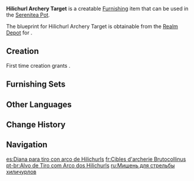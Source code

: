 {{Furnishing Infobox
|id             = 373111
|image          = Item Hilichurl Archery Target.png
|category       = Landscape
|subcategory    = Large Object
|quality        = 3
|adeptal_energy = 60
|load           = 65
|reduced_load   = 47
|description    = [[Hilichurl]]-style archery target boards. The boards themselves are of moderate size and are suited for the sort of strict training that will produce good shooters.<br>It's just a shame that they're not all too sturdy &mdash; in fact, they're liable to fall apart after taking a few arrows. So much for a "training plan" as well &mdash; in what world would dancing and taking naps be part of archery practice?
|blueprint      = Realm Depot
}}
'''Hilichurl Archery Target''' is a creatable [[Furnishing]] item that can be used in the [[Serenitea Pot]].

The blueprint for Hilichurl Archery Target is obtainable from the [[Realm Depot]] for {{Item|Realm Currency|24|x=160}}.

==Creation==
First time creation grants {{Item|Trust|24|x=60}}.
{{Recipe
|type = Creation
|time = 14h
|Fir Wood = 8
|sort = Fir Wood
}}

==Furnishing Sets==
{{Craft Usage|type=Furnishing Set}}

==Other Languages==
{{Other Languages
|default_hidden = 1
|en      = Hilichurl Archery Target
|zhs     = 丘丘弓箭标靶
|zhs_rm  = Qiūqiū Gōngjiàn Biāobǎ
|zht     = 丘丘弓箭標靶
|zht_rm  = Qiūqiū Gōngjiàn Biāobǎ
|ja      = ヒルチャールの弓の的
|ja_rm   = Hiruchaaru no Yumi no Teki
|ko      = 츄츄족 화살 과녁
|es      = Diana para tiro con arco de Hilichurls
|fr      = Cibles d'archerie Brutocollinus
|ru      = Мишень для стрельбы хиличурлов
|th      = เป้าซ้อมยิงธนูของ Hilichurl
|th_rm   = 
|vi      = Bia Bắn Tên Hilichurl
|de      = Hilichurl-Zielscheibe
|id      = Papan Sasaran Hilichurl
|pt      = Alvo de Tiro com Arco dos Hilichurls
|tr      = Dağ Yabanisi Ok Talimi Hedefi
|it      = Bersagli per tiro con l'arco hilichurliani
}}

==Change History==
{{Change History|1.5}}

==Navigation==
{{Furnishing Navbox|exterior}}

[[es:Diana para tiro con arco de Hilichurls]]
[[fr:Cibles d'archerie Brutocollinus]]
[[pt-br:Alvo de Tiro com Arco dos Hilichurls]]
[[ru:Мишень для стрельбы хиличурлов]]